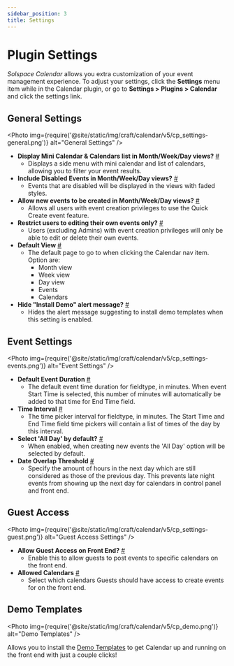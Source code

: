 ```yaml
---
sidebar_position: 3
title: Settings
---
```



# Plugin Settings

_Solspace Calendar_ allows you extra customization of your event management experience. To adjust your settings, click the **Settings** menu item while in the Calendar plugin, or go to **Settings > Plugins > Calendar** and click the settings link.

## General Settings

<Photo
  img={require('@site/static/img/craft/calendar/v5/cp_settings-general.png')}
  alt="General Settings"
/>

- **Display Mini Calendar & Calendars list in Month/Week/Day views?** <a href="#display-mini-cal-calendars" id="display-mini-cal-calendars" className="docs-anchor">#</a>
  - Displays a side menu with mini calendar and list of calendars, allowing you to filter your event results.
- **Include Disabled Events in Month/Week/Day views?** <a href="#include-disabled-events" id="include-disabled-events" className="docs-anchor">#</a>
  - Events that are disabled will be displayed in the views with faded styles.
- **Allow new events to be created in Month/Week/Day views?** <a href="#allow-new-quick-events" id="allow-new-quick-events" className="docs-anchor">#</a>
  - Allows all users with event creation privileges to use the Quick Create event feature.
- **Restrict users to editing their own events only?** <a href="#restrict-author-edit" id="restrict-author-edit" className="docs-anchor">#</a>
  - Users (excluding Admins) with event creation privileges will only be able to edit or delete their own events.
- **Default View** <a href="#default-view" id="default-view" className="docs-anchor">#</a>
  - The default page to go to when clicking the Calendar nav item. Option are:
    - Month view
    - Week view
    - Day view
    - Events
    - Calendars
- **Hide "Install Demo" alert message?** <a href="#hide-demo-install" id="hide-demo-install" className="docs-anchor">#</a>
  - Hides the alert message suggesting to install demo templates when this setting is enabled.

## Event Settings

<Photo
  img={require('@site/static/img/craft/calendar/v5/cp_settings-events.png')}
  alt="Event Settings"
/>

- **Default Event Duration** <a href="#event-duration" id="event-duration" className="docs-anchor">#</a>
  - The default event time duration for fieldtype, in minutes. When event Start Time is selected, this number of minutes will automatically be added to that time for End Time field.
- **Time Interval** <a href="#time-interval" id="time-interval" className="docs-anchor">#</a>
  - The time picker interval for fieldtype, in minutes. The Start Time and End Time field time pickers will contain a list of times of the day by this interval.
- **Select 'All Day' by default?** <a href="#all-day-default" id="all-day-default" className="docs-anchor">#</a>
  - When enabled, when creating new events the 'All Day' option will be selected by default.
- **Date Overlap Threshold** <a href="#date-overlap-threshold" id="date-overlap-threshold" className="docs-anchor">#</a>
  - Specify the amount of hours in the next day which are still considered as those of the previous day. This prevents late night events from showing up the next day for calendars in control panel and front end.

## Guest Access

<Photo
  img={require('@site/static/img/craft/calendar/v5/cp_settings-guest.png')}
  alt="Guest Access Settings"
/>

- **Allow Guest Access on Front End?** <a href="#guest-access-allow" id="guest-access-allow" className="docs-anchor">#</a>
  - Enable this to allow guests to post events to specific calendars on the front end.
- **Allowed Calendars** <a href="#guest-access-allowed-calendars" id="guest-access-allowed-calendars" className="docs-anchor">#</a>
  - Select which calendars Guests should have access to create events for on the front end.

## Demo Templates

<Photo
  img={require('@site/static/img/craft/calendar/v5/cp_demo.png')}
  alt="Demo Templates"
/>

Allows you to install the [Demo Templates](./demo-templates.mdx) to get Calendar up and running on the front end with just a couple clicks!
